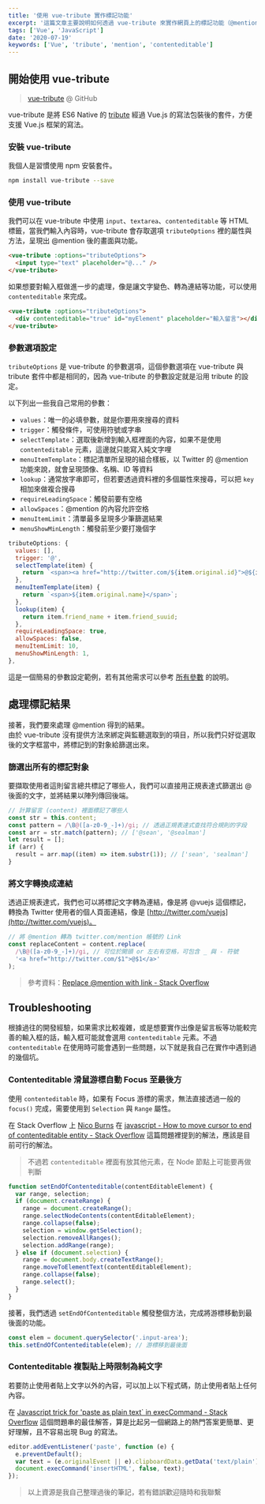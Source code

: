 ```yaml
---
title: '使用 vue-tribute 實作標記功能'
excerpt: '這篇文章主要說明如何透過 vue-tribute 來實作網頁上的標記功能（@mention），先備知識必須要已經基本會使用 Vue。'
tags: ['Vue', 'JavaScript']
date: '2020-07-19'
keywords: ['Vue', 'tribute', 'mention', 'contenteditable']
---
```


## 開始使用 vue-tribute

> [vue-tribute](https://github.com/syropian/vue-tribute) @ GitHub

vue-tribute 是將 ES6 Native 的 [tribute](https://github.com/zurb/tribute) 經過 Vue.js 的寫法包裝後的套件，方便支援 Vue.js 框架的寫法。

### 安裝 vue-tribute

我個人是習慣使用 npm 安裝套件。

```bash
npm install vue-tribute --save
```

### 使用 vue-tribute

我們可以在 vue-tribute 中使用 `input`、`textarea`、`contenteditable` 等 HTML 標籤，當我們輸入內容時，vue-tribute 會存取選項 `tributeOptions` 裡的屬性與方法，呈現出 @mention 後的畫面與功能。

```html
<vue-tribute :options="tributeOptions">
  <input type="text" placeholder="@..." />
</vue-tribute>
```

如果想要對輸入框做進一步的處理，像是讓文字變色、轉為連結等功能，可以使用 `contenteditable` 來完成。

```html
<vue-tribute :options="tributeOptions">
  <div contenteditable="true" id="myElement" placeholder="輸入留言"></div>
</vue-tribute>
```

### 參數選項設定

`tributeOptions` 是 vue-tribute 的參數選項，這個參數選項在 vue-tribute 與 tribute 套件中都是相同的，因為 vue-tribute 的參數設定就是沿用 tribute 的設定。

以下列出一些我自己常用的參數：

- `values`：唯一的必填參數，就是你要用來搜尋的資料
- `trigger`：觸發條件，可使用符號或字串
- `selectTemplate`：選取後新增到輸入框裡面的內容，如果不是使用 `contenteditable` 元素，這邊就只能寫入純文字哩
- `menuItemTemplate`：標記清單所呈現的組合樣板，以 Twitter 的 @mention 功能來說，就會呈現頭像、名稱、ID 等資料
- `lookup`：通常放字串即可，但若要透過資料裡的多個屬性來搜尋，可以把 `key` 相加來做複合搜尋
- `requireLeadingSpace`：觸發前要有空格
- `allowSpaces`：@mention 的內容允許空格
- `menuItemLimit`：清單最多呈現多少筆篩選結果
- `menuShowMinLength`：觸發前至少要打幾個字

```javascript
tributeOptions: {
  values: [],
  trigger: '@',
  selectTemplate(item) {
    return `<span><a href="http://twitter.com/${item.original.id}">@${item.original.name}</a></span>`;
  },
  menuItemTemplate(item) {
    return `<span>${item.original.name}</span>`;
  },
  lookup(item) {
    return item.friend_name + item.friend_suuid;
  },
  requireLeadingSpace: true,
  allowSpaces: false,
  menuItemLimit: 10,
  menuShowMinLength: 1,
},
```

這是一個簡易的參數設定範例，若有其他需求可以參考 [所有參數](https://github.com/zurb/tribute#a-collection) 的說明。

## 處理標記結果

接著，我們要來處理 @mention 得到的結果。  
由於 vue-tribute 沒有提供方法來綁定與監聽選取到的項目，所以我們只好從選取後的文字框當中，將標記到的對象給篩選出來。

### 篩選出所有的標記對象

要擷取使用者這則留言總共標記了哪些人，我們可以直接用正規表達式篩選出 @ 後面的文字，並將結果以陣列傳回後端。

```javascript
// 計算留言 (content) 裡面標記了哪些人
const str = this.content;
const pattern = /\B@([a-z0-9_-]+)/gi; // 透過正規表達式查找符合規則的字段
const arr = str.match(pattern); // ['@sean', '@sealman']
let result = [];
if (arr) {
  result = arr.map((item) => item.substr(1)); // ['sean', 'sealman']
}
```

### 將文字轉換成連結

透過正規表達式，我們也可以將標記文字轉為連結，像是將 @vuejs 這個標記，轉換為 Twitter 使用者的個人頁面連結，像是 [http://twitter.com/vuejs](http://twitter.com/vuejs)。

```javascript
// 將 @mention 轉為 twitter.com/mention 帳號的 Link
const replaceContent = content.replace(
  /\B@([a-z0-9_-]+)/gi, // 可位於開頭 or 左右有空格，可包含 _ 與 - 符號
  '<a href="http://twitter.com/$1">@$1</a>'
);
```

> 參考資料：[Replace @mention with link - Stack Overflow](https://stackoverflow.com/questions/16879588/replace-mention-with-link)

## Troubleshooting

根據過往的開發經驗，如果需求比較複雜，或是想要實作出像是留言板等功能較完善的輸入框的話，輸入框可能就會選用 `contenteditable` 元素。不過 `contenteditable` 在使用時可能會遇到一些問題，以下就是我自己在實作中遇到過的幾個坑。

### Contenteditable 滑鼠游標自動 Focus 至最後方

使用 `contenteditable` 時，如果有 Focus 游標的需求，無法直接透過一般的 `focus()` 完成，需要使用到 `Selection` 與 `Range` 屬性。

在 Stack Overflow 上 [Nico Burns](https://stackoverflow.com/users/140293/nico-burns) 在 [javascript - How to move cursor to end of contenteditable entity - Stack Overflow](https://stackoverflow.com/a/3866442/13594832) 這篇問題裡提到的解法，應該是目前可行的解法。

> 不過若 `contenteditable` 裡面有放其他元素，在 Node 節點上可能要再做判斷

```javascript
function setEndOfContenteditable(contentEditableElement) {
  var range, selection;
  if (document.createRange) {
    range = document.createRange();
    range.selectNodeContents(contentEditableElement);
    range.collapse(false);
    selection = window.getSelection();
    selection.removeAllRanges();
    selection.addRange(range);
  } else if (document.selection) {
    range = document.body.createTextRange();
    range.moveToElementText(contentEditableElement);
    range.collapse(false);
    range.select();
  }
}
```

接著，我們透過 `setEndOfContenteditable` 觸發整個方法，完成將游標移動到最後面的功能。

```javascript
const elem = document.querySelector('.input-area');
this.setEndOfContenteditable(elem); // 游標移到最後面
```

### Contenteditable 複製貼上時限制為純文字

若要防止使用者貼上文字以外的內容，可以加上以下程式碼，防止使用者貼上任何內容。

在 [Javascript trick for \'paste as plain text\` in execCommand - Stack Overflow](https://stackoverflow.com/a/12028136/13594832) 這個問題串的最佳解答，算是比起另一個網路上的熱門答案更簡單、更好理解，且不容易出現 Bug 的寫法。

```javascript
editor.addEventListener('paste', function (e) {
  e.preventDefault();
  var text = (e.originalEvent || e).clipboardData.getData('text/plain');
  document.execCommand('insertHTML', false, text);
});
```

> 以上資源是我自己整理過後的筆記，若有錯誤歡迎隨時和我聯繫
